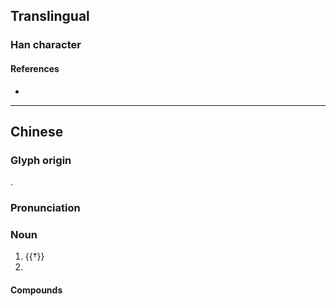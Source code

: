 {{character info/new}}
==Translingual==

===Han character===
{{Han char|rn=75|rad=木|as=14|sn=18|four=|canj=DVVI|ids=⿰木㡭}}

====References====
* {{Han ref|kx=0558.390|dkj=15737|dj=0948.110|hdz=21311.130|uh=6AB5|ud=27317}}

----

==Chinese==
{{zh-forms}}

===Glyph origin===
{{Han etym}}
{{Han compound|木|㡭|ls=psc|c1=s|c2=p}}.

===Pronunciation===
{{zh-pron
|m=jì
|c=gai3
|mc=y
|oc=y
|cat=n
}}

===Noun===
{{zh-noun}}

# {{†}} {{n-g|Used in {{zh-l|枸檵}}.}}
# {{taxlink|Loropetalum chinense|species}}

====Compounds====
{{zh-der|檵木}}